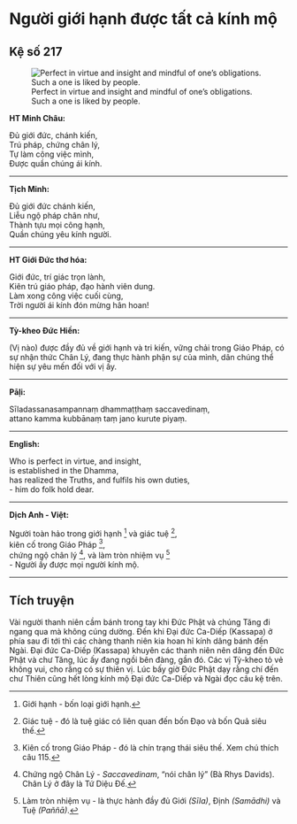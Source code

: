# Người giới hạnh được tất cả kính mộ {- #nguoi-gioi-hanh-duoc-tat-ca-kinh-mo}

## Kệ số 217 {- #ke-so-217}

![Perfect in virtue and insight and mindful of one’s obligations. Such a one is liked by people.](images/kinh-phap-cu-ke-so-217-dhammapada-verse-217.jpg){fig-align="center" .lightbox}

**HT Minh Châu:**

Ðủ giới đức, chánh kiến,  
Trú pháp, chứng chân lý,  
Tự làm công việc mình,  
Ðược quần chúng ái kính.  

<hr class="divider">

**Tịch Minh:**

Ðủ giới đức chánh kiến,  
Liễu ngộ pháp chân như,  
Thành tựu mọi công hạnh,  
Quần chúng yêu kính người.  

<hr class="divider">

**HT Giới Đức thơ hóa:**

Giới đức, trí giác trọn lành,  
Kiên trú giáo pháp, đạo hành viên dung.  
Làm xong công việc cuối cùng,  
Trời người ái kính đón mừng hân hoan!  

<hr class="divider">

**Tỳ-kheo Đức Hiền:**

(Vị nào) được đầy đủ về giới hạnh và tri kiến, vững chải trong Giáo Pháp, có sự nhận thức Chân Lý, đang thực hành phận sự của mình, dân chúng thể hiện sự yêu mến đối với vị ấy.  

<hr class="divider">

**Pāḷi:**

Sīladassanasampannaṃ dhammaṭṭhaṃ saccavedinaṃ,  
attano kamma kubbānaṃ taṃ jano kurute piyaṃ.  

<hr class="divider">

**English:**

Who is perfect in virtue, and insight,  
is established in the Dhamma,  
has realized the Truths, and fulfils his own duties,  
- him do folk hold dear.   

<hr class="divider">

**Dịch Anh - Việt:**

Người toàn hảo trong giới hạnh [^1] và giác tuệ [^2],  
kiên cố trong Giáo Pháp [^3],  
chứng ngộ chân lý [^4], và làm tròn nhiệm vụ [^5]  
- Người ấy được mọi người kính mộ.  

<hr class="divider">

## Tích truyện {- #tich-truyen}

Vài người thanh niên cầm bánh trong tay khi Ðức Phật và chúng Tăng đi ngang qua mà không cúng dường. Ðến khi Ðại đức Ca-Diếp (Kassapa) ở phía sau đi tới thì các chàng thanh niên kia hoan hỉ kính dâng bánh đến Ngài. Ðại đức Ca-Diếp (Kassapa) khuyên các thanh niên nên dâng đến Ðức Phật và chư Tăng, lúc ấy đang ngồi bên đàng, gần đó. Các vị Tỳ-kheo tỏ vẻ không vui, cho rằng có sự thiên vị. Lúc bấy giờ Ðức Phật dạy rằng chí đến chư Thiên cũng hết lòng kính mộ Ðại đức Ca-Diếp và Ngài đọc câu kệ trên.

[^1]: Giới hạnh - bốn loại giới hạnh.

[^2]: Giác tuệ - đó là tuệ giác có liên quan đến bốn Ðạo và bốn Quả siêu thế.

[^3]: Kiên cố trong Giáo Pháp - đó là chín trạng thái siêu thế. Xem chú thích câu 115.

[^4]: Chứng ngộ Chân Lý - *Saccavedinam*, "nói chân lý" (Bà Rhys Davids). Chân Lý ở đây là Tứ Diệu Ðế.

[^5]: Làm tròn nhiệm vụ - là thực hành đầy đủ Giới *(Sīla)*, Ðịnh *(Samādhi)* và Tuệ *(Paññā)*.